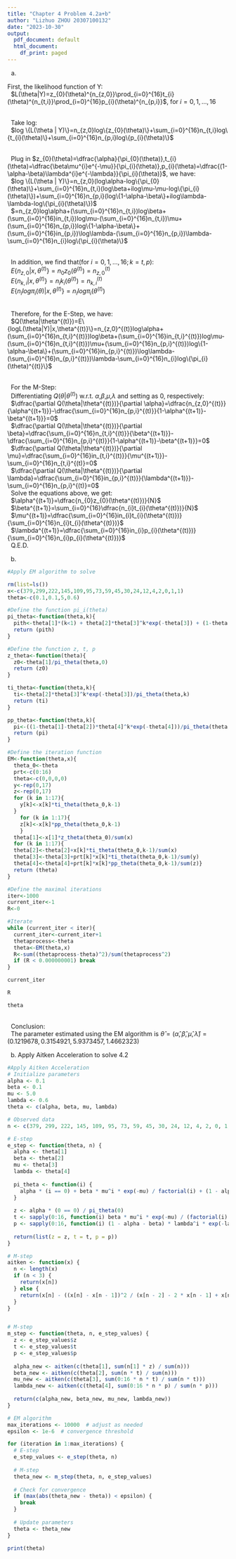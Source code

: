 ```yaml
---
title: "Chapter 4 Problem 4.2a+b"
author: "Lizhuo ZHOU 20307100132"
date: "2023-10-30"
output:
  pdf_document: default
  html_document:
    df_print: paged
---
```



(a)

First, the likelihood function of Y:
\
\ \ $L(\theta|Y)=z_{0}(\theta)^{n_{z,0}}\prod_{i=0}^{16}t_{i}(\theta)^{n_{t,i}}\prod_{i=0}^{16}p_{i}(\theta)^{n_{p,i}}$, for $i=0,1,...,16$

\
\ \ Take log:
\
\ \ $log \{L(\theta | Y)\}=n_{z,0}log\{z_{0}(\theta)\}+\sum_{i=0}^{16}n_{t,i}log\{t_{i}(\theta)\}+\sum_{i=0}^{16}n_{p,i}log\{p_{i}(\theta)\}$

\
\ \ Plug in $z_{0}(\theta)=\dfrac{\alpha}{\pi_{0}(\theta)},t_{i}(\theta)=\dfrac{\beta\mu^{i}e^{-\mu}}{\pi_{i}(\theta)},p_{i}(\theta)=\dfrac{(1-\alpha-\beta)\lambda^{i}e^{-\lambda}}{\pi_{i}(\theta)}$, we have:
\
\ \ $log \{L(\theta | Y)\}=n_{z,0}(log\alpha-log\{\pi_{0}(\theta)\}+\sum_{i=0}^{16}n_{t,i}(log\beta+ilog\mu-\mu-log\{\pi_{i}(\theta)\})+\sum_{i=0}^{16}n_{p,i}(log\{1-\alpha-\beta\}+ilog\lambda-\lambda-log\{\pi_{i}(\theta)\})$
\
\ \ $=n_{z,0}log\alpha+(\sum_{i=0}^{16}n_{t,i})log\beta+(\sum_{i=0}^{16}in_{t,i})log\mu-(\sum_{i=0}^{16}n_{t,i})\mu+(\sum_{i=0}^{16}n_{p,i})log\{1-\alpha-\beta\}+(\sum_{i=0}^{16}in_{p,i})\log\lambda-(\sum_{i=0}^{16}n_{p,i})\lambda-\sum_{i=0}^{16}n_{i}log\{\pi_{i}(\theta)\}$

\
\ \ In addition, we find that(for $i=0,1,...,16;k=t,p$):
\
\ \ $E\{n_{z,0}|x,\theta^{(t)}\}=n_{0}z_{0}(\theta^{(t)})=n_{z,0}^{(t)}$
\
\ \ $E\{n_{k,i}|x,\theta^{(t)}\}=n_{i}k_{i}(\theta^{(t)})=n_{k,i}^{(t)}$
\
\ \ $E\{n_{i}log \pi_{i}(\theta)|x,\theta^{(t)}\}=n_{i}log\pi_{i}(\theta^{(t)})$

\
\ \ Therefore, for the E-Step, we have:
\
\ \ $Q(\theta|\theta^{(t)})=E\{logL(\theta|Y)|x,\theta^{(t)}\}=n_{z,0}^{(t)}log\alpha+(\sum_{i=0}^{16}n_{t,i}^{(t)})log\beta+(\sum_{i=0}^{16}in_{t,i}^{(t)})log\mu-(\sum_{i=0}^{16}n_{t,i}^{(t)})\mu+(\sum_{i=0}^{16}n_{p,i}^{(t)})log\{1-\alpha-\beta\}+(\sum_{i=0}^{16}in_{p,i}^{(t)})\log\lambda-(\sum_{i=0}^{16}n_{p,i}^{(t)})\lambda-\sum_{i=0}^{16}n_{i}log\{\pi_{i}(\theta)^{(t)}\}$

\
\ \ For the M-Step:
\
\ \ Differentiating $Q(\theta|\theta^{(t)})$ w.r.t. $\alpha$,$\beta$,$\mu$,$\lambda$ and setting as 0, respectively:
\
\ \ $\dfrac{\partial Q(\theta|\theta^{(t)})}{\partial \alpha}=\dfrac{n_{z,0}^{(t)}}{\alpha^{(t+1)}}-\dfrac{\sum_{i=0}^{16}n_{p,i}^{(t)}}{1-\alpha^{(t+1)}-\beta^{(t+1)}}=0$
\
\ \ $\dfrac{\partial Q(\theta|\theta^{(t)})}{\partial \beta}=\dfrac{\sum_{i=0}^{16}n_{t,i}^{(t)}}{\beta^{(t+1)}}-\dfrac{\sum_{i=0}^{16}n_{p,i}^{(t)}}{1-\alpha^{(t+1)}-\beta^{(t+1)}}=0$
\
\ \ $\dfrac{\partial Q(\theta|\theta^{(t)})}{\partial \mu}=\dfrac{\sum_{i=0}^{16}in_{t,i}^{(t)}}{\mu^{(t+1)}}-\sum_{i=0}^{16}n_{t,i}^{(t)}=0$
\
\ \ $\dfrac{\partial Q(\theta|\theta^{(t)})}{\partial \lambda}=\dfrac{\sum_{i=0}^{16}in_{p,i}^{(t)}}{\lambda^{(t+1)}}-\sum_{i=0}^{16}n_{p,i}^{(t)}=0$
\
\ \ Solve the equations above, we get:
\
\ \ $\alpha^{(t+1)}=\dfrac{n_{0}z_{0}(\theta^{(t)})}{N}$
\
\ \ $\beta^{(t+1)}=\sum_{i=0}^{16}\dfrac{n_{i}t_{i}(\theta^{(t)})}{N}$
\
\ \ $\mu^{(t+1)}=\dfrac{\sum_{i=0}^{16}in_{i}t_{i}(\theta^{(t)})}{\sum_{i=0}^{16}n_{i}t_{i}(\theta^{(t)})}$
\
\ \ $\lambda^{(t+1)}=\dfrac{\sum_{i=0}^{16}in_{i}p_{i}(\theta^{(t)})}{\sum_{i=0}^{16}n_{i}p_{i}(\theta^{(t)})}$
\
\ \ Q.E.D.


(b)

```r
#Apply EM algorithm to solve

rm(list=ls())
x<-c(379,299,222,145,109,95,73,59,45,30,24,12,4,2,0,1,1)
theta<-c(0.1,0.1,5,0.6)

#Define the function pi_i(theta)
pi_theta<-function(theta,k){
  pith<-theta[1]*(k<1) + theta[2]*theta[3]^k*exp(-theta[3]) + (1-theta[1]-theta[2])*theta[4]^k*exp(-theta[4])
  return (pith)
}

#Define the function z, t, p
z_theta<-function(theta){
  z0<-theta[1]/pi_theta(theta,0)
  return (z0)
}

ti_theta<-function(theta,k){
  ti<-theta[2]*theta[3]^k*exp(-theta[3])/pi_theta(theta,k)
  return (ti)
}

pp_theta<-function(theta,k){
  pi<-((1-theta[1]-theta[2])*theta[4]^k*exp(-theta[4]))/pi_theta(theta,k)
  return (pi)
}

#Define the iteration function
EM<-function(theta,x){
  theta_0<-theta
  prt<-c(0:16)
  theta<-c(0,0,0,0)
  y<-rep(0,17)
  z<-rep(0,17)
  for (k in 1:17){
    y[k]<-x[k]*ti_theta(theta_0,k-1)
  }
    for (k in 1:17){
    z[k]<-x[k]*pp_theta(theta_0,k-1)
    }
  theta[1]<-x[1]*z_theta(theta_0)/sum(x)
  for (k in 1:17){
  theta[2]<-theta[2]+x[k]*ti_theta(theta_0,k-1)/sum(x)
  theta[3]<-theta[3]+prt[k]*x[k]*ti_theta(theta_0,k-1)/sum(y)
  theta[4]<-theta[4]+prt[k]*x[k]*pp_theta(theta_0,k-1)/sum(z)}
  return (theta)
}

#Define the maximal iterations
iter<-1000
current_iter<-1
R<-0

#Iterate
while (current_iter < iter){
  current_iter<-current_iter+1
  thetaprocess<-theta
  theta<-EM(theta,x)
  R<-sum((thetaprocess-theta)^2)/sum(thetaprocess^2)
  if (R < 0.000000001) break
}

current_iter

```

```r
R

```

```r
theta

```
\
\ \ Conclusion:
\
\ \ The parameter estimated using the EM algorithm is $\hat{\theta}=(\hat{\alpha},\hat{\beta},\hat{\mu},\hat{\lambda})=(0.1219678,0.3154921,5.9373457,1.4662323)$


(b) Apply Aitken Acceleration to solve 4.2 
```r
#Apply Aitken Acceleration
# Initialize parameters
alpha <- 0.1
beta <- 0.1
mu <- 5.0
lambda <- 0.6
theta <- c(alpha, beta, mu, lambda)

# Observed data
n <- c(379, 299, 222, 145, 109, 95, 73, 59, 45, 30, 24, 12, 4, 2, 0, 1, 1)

# E-step
e_step <- function(theta, n) {
  alpha <- theta[1]
  beta <- theta[2]
  mu <- theta[3]
  lambda <- theta[4]
  
  pi_theta <- function(i) {
    alpha * (i == 0) + beta * mu^i * exp(-mu) / factorial(i) + (1 - alpha - beta) * lambda^i * exp(-lambda) / factorial(i)
  }
  
  z <- alpha * (0 == 0) / pi_theta(0)
  t <- sapply(0:16, function(i) beta * mu^i * exp(-mu) / (factorial(i) * pi_theta(i)))
  p <- sapply(0:16, function(i) (1 - alpha - beta) * lambda^i * exp(-lambda) / (factorial(i) * pi_theta(i)))
  
  return(list(z = z, t = t, p = p))
}

# M-step
aitken <- function(x) {
  n <- length(x)
  if (n < 3) {
    return(x[n])
  } else {
    return(x[n] - ((x[n] - x[n - 1])^2 / (x[n - 2] - 2 * x[n - 1] + x[n])))
  }
}


# M-step
m_step <- function(theta, n, e_step_values) {
  z <- e_step_values$z
  t <- e_step_values$t
  p <- e_step_values$p
  
  alpha_new <- aitken(c(theta[1], sum(n[1] * z) / sum(n)))
  beta_new <- aitken(c(theta[2], sum(n * t) / sum(n)))
  mu_new <- aitken(c(theta[3], sum(0:16 * n * t) / sum(n * t)))
  lambda_new <- aitken(c(theta[4], sum(0:16 * n * p) / sum(n * p)))
  
  return(c(alpha_new, beta_new, mu_new, lambda_new))
}

# EM algorithm
max_iterations <- 10000  # adjust as needed
epsilon <- 1e-6  # convergence threshold

for (iteration in 1:max_iterations) {
  # E-step
  e_step_values <- e_step(theta, n)
  
  # M-step
  theta_new <- m_step(theta, n, e_step_values)
  
  # Check for convergence
  if (max(abs(theta_new - theta)) < epsilon) {
    break
  }
  
  # Update parameters
  theta <- theta_new
}

print(theta)


```







